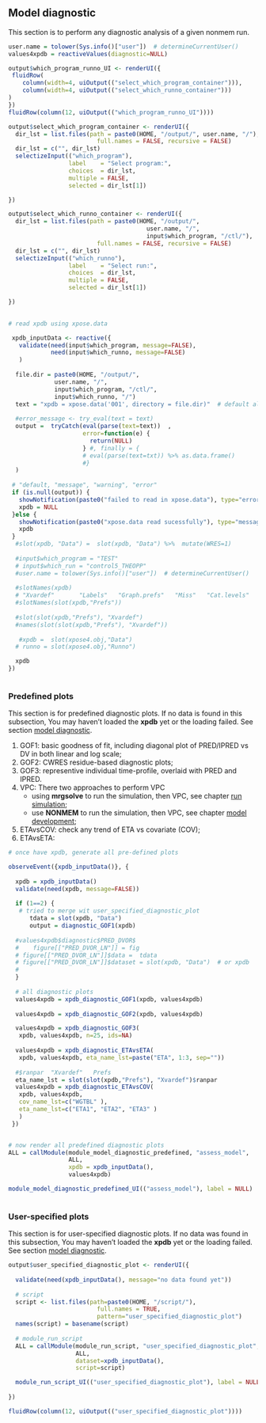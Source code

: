 
## Model diagnostic  <a name="model_diagnostic"></a>

This section is to perform any diagnostic analysis of a given nonmem run. 

 
```r
user.name = tolower(Sys.info()["user"])  # determineCurrentUser()
values4xpdb = reactiveValues(diagnostic=NULL) 
```


```r
output$which_program_runno_UI <- renderUI({    
 fluidRow(
    column(width=4, uiOutput(("select_which_program_container"))), 
    column(width=4, uiOutput(("select_which_runno_container")))  
)
}) 
fluidRow(column(12, uiOutput(("which_program_runno_UI"))))
```


```r
output$select_which_program_container <- renderUI({
  dir_lst = list.files(path = paste0(HOME, "/output/", user.name, "/"), 
                         full.names = FALSE, recursive = FALSE)
  dir_lst = c("", dir_lst)
  selectizeInput(("which_program"), 
                 label    = "Select program:", 
                 choices  = dir_lst, 
                 multiple = FALSE,
                 selected = dir_lst[1]) 

})

output$select_which_runno_container <- renderUI({
  dir_lst = list.files(path = paste0(HOME, "/output/", 
                                       user.name, "/", 
                                       input$which_program, "/ctl/"), 
                         full.names = FALSE, recursive = FALSE)
  dir_lst = c("", dir_lst)
  selectizeInput(("which_runno"), 
                 label    = "Select run:", 
                 choices  = dir_lst, 
                 multiple = FALSE,
                 selected = dir_lst[1]) 

})
 

```




```r
# read xpdb using xpose.data

 xpdb_inputData <- reactive({
   validate(need(input$which_program, message=FALSE), 
            need(input$which_runno, message=FALSE) 
   )  
 
  file.dir = paste0(HOME, "/output/", 
             user.name, "/", 
             input$which_program, "/ctl/", 
             input$which_runno, "/")
  text = "xpdb = xpose.data('001', directory = file.dir)"  # default all "001"
  
  #error_message <- try_eval(text = text)
  output =  tryCatch(eval(parse(text=text))  , 
                     error=function(e) {
                       return(NULL)
                     } #, finally = {
                     # eval(parse(text=txt)) %>% as.data.frame()
                     #}
  ) 
     
 # "default, "message", "warning", "error"
 if (is.null(output)) {
   showNotification(paste0("failed to read in xpose.data"), type="error")
   xpdb = NULL
 }else { 
   showNotification(paste0("xpose.data read sucessfully"), type="message")   
   xpdb
 }
  #slot(xpdb, "Data") =  slot(xpdb, "Data") %>%  mutate(WRES=1)
  
  #input$which_program = "TEST"
  # input$which_run = "control5_THEOPP"
  #user.name = tolower(Sys.info()["user"])  # determineCurrentUser()
   
  #slotNames(xpdb)
  # "Xvardef"       "Labels"   "Graph.prefs"   "Miss"   "Cat.levels"    "DV.Cat.levels" "Subset"        "Gam.prefs"     "Bootgam.prefs"
  #slotNames(slot(xpdb,"Prefs"))
  
  #slot(slot(xpdb,"Prefs"), "Xvardef")
  #names(slot(slot(xpdb,"Prefs"), "Xvardef"))
  
   #xpdb =  slot(xpose4.obj,"Data")
  # runno = slot(xpose4.obj,"Runno")

  xpdb 
})
 
```


### Predefined plots <a name="predefined_diagnostic_plot"></a>

This section is for predefined diagnostic plots. 
If no data is found in this subsection, You may haven't loaded the **xpdb** yet or the loading failed.
See section [model diagnostic](#model_diagnostic). 

1. GOF1: basic goodness of fit, including diagonal plot of PRED/IPRED vs DV in both linear and log scale; <br>
2. GOF2: CWRES residue-based diagnostic plots;  <br>
3. GOF3: representive individual time-profile, overlaid with PRED and IPRED. <br>
4. VPC: There two approaches to perform VPC <br>
    + using **mrgsolve** to run the simulation, then VPC, 
      see chapter [run simulation](#chapter_simulation);
    + use **NONMEM** to run the simulation, then VPC, 
      see chapter [model development](#chapter_model_development);
5. ETAvsCOV: check any trend of ETA vs covariate (COV); <br>
6. ETAvsETA:  <br>


```r
# once have xpdb, generate all pre-defined plots

observeEvent({xpdb_inputData()}, {
      
  xpdb = xpdb_inputData() 
  validate(need(xpdb, message=FALSE))
   
  if (1==2) { 
   # tried to merge wit user_specified_diagnostic_plot
      tdata = slot(xpdb, "Data")
      output = diagnostic_GOF1(xpdb)
  
  #values4xpdb$diagnostic$PRED_DVOR$
  #    figure[["PRED_DVOR_LN"]] = fig 
  # figure[["PRED_DVOR_LN"]]$data =  tdata
  # figure[["PRED_DVOR_LN"]]$dataset = slot(xpdb, "Data")  # or xpdb
  #   
  }
  
  # all diagnostic plots 
  values4xpdb = xpdb_diagnostic_GOF1(xpdb, values4xpdb)
   
  values4xpdb = xpdb_diagnostic_GOF2(xpdb, values4xpdb) 

  values4xpdb = xpdb_diagnostic_GOF3(
   xpdb, values4xpdb, n=25, ids=NA)
   
  values4xpdb = xpdb_diagnostic_ETAvsETA(
   xpdb, values4xpdb, eta_name_lst=paste("ETA", 1:3, sep=""))
  
  #$ranpar  "Xvardef"   Prefs
  eta_name_lst = slot(slot(xpdb,"Prefs"), "Xvardef")$ranpar 
  values4xpdb = xpdb_diagnostic_ETAvsCOV(
   xpdb, values4xpdb, 
   cov_name_lst=c("WGTBL" ), 
   eta_name_lst=c("ETA1", "ETA2", "ETA3" )
   )
 })


# now render all predefined diagnostic plots
ALL = callModule(module_model_diagnostic_predefined, "assess_model", 
                 ALL, 
                 xpdb = xpdb_inputData(), 
                 values4xpdb)

module_model_diagnostic_predefined_UI(("assess_model"), label = NULL)
     
```
 
 

### User-specified plots <a name="user_specified_diagnostic_plot"></a>

This section is for user-specified diagnostic plots. 
If no data was found in this subsection, You may haven't loaded the **xpdb** yet or the loading failed.
See section [model diagnostic](#model_diagnostic). 
  

```r
 
output$user_specified_diagnostic_plot <- renderUI({ 
  
  validate(need(xpdb_inputData(), message="no data found yet"))
   
  # script
  script <- list.files(path=paste0(HOME, "/script/"), 
                         full.names = TRUE,
                         pattern="user_specified_diagnostic_plot")
  names(script) = basename(script)
  
  # module_run_script
  ALL = callModule(module_run_script, "user_specified_diagnostic_plot", 
                   ALL, 
                   dataset=xpdb_inputData(),
                   script=script)

  module_run_script_UI(("user_specified_diagnostic_plot"), label = NULL) 
     
})

fluidRow(column(12, uiOutput(("user_specified_diagnostic_plot"))))

```
 
 
